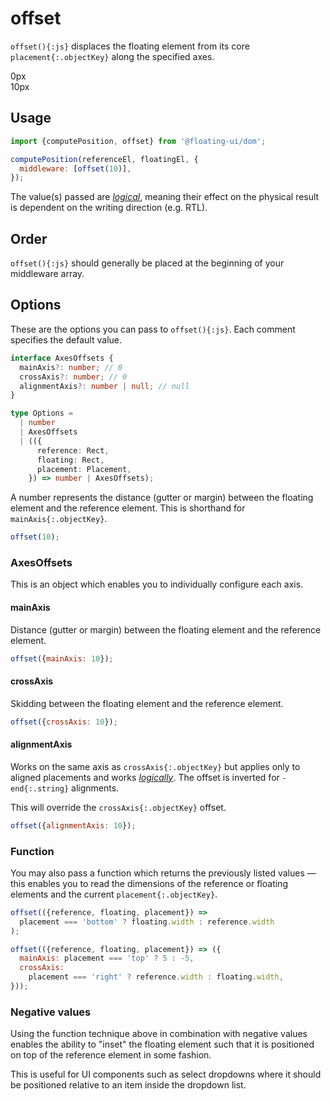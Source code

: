 # offset

`offset(){:js}` displaces the floating element from its core
`placement{:.objectKey}` along the specified axes.

<Chrome center className="pt-16 pb-24">
  <div className="flex gap-4">
    <Floating
      portaled
      middleware={[{name: 'offset', options: 0}]}
    >
      <div className="grid place-items-center w-32 h-32 mx-auto border-2 border-gray-1000 border-dashed">
        0px
      </div>
    </Floating>
    <Floating
      portaled
      middleware={[{name: 'offset', options: 10}]}
    >
      <div className="grid place-items-center w-32 h-32 mx-auto border-2 border-gray-1000 border-dashed">
        10px
      </div>
    </Floating>
  </div>
</Chrome>

## Usage

```js
import {computePosition, offset} from '@floating-ui/dom';

computePosition(referenceEl, floatingEl, {
  middleware: [offset(10)],
});
```

The value(s) passed are
[_logical_](https://developer.mozilla.org/en-US/docs/Web/CSS/CSS_Logical_Properties),
meaning their effect on the physical result is dependent on the
writing direction (e.g. RTL).

## Order

`offset(){:js}` should generally be placed at the beginning of
your middleware array.

## Options

These are the options you can pass to `offset(){:js}`. Each
comment specifies the default value.

```ts
interface AxesOffsets {
  mainAxis?: number; // 0
  crossAxis?: number; // 0
  alignmentAxis?: number | null; // null
}

type Options =
  | number
  | AxesOffsets
  | (({
      reference: Rect,
      floating: Rect,
      placement: Placement,
    }) => number | AxesOffsets);
```

A number represents the distance (gutter or margin) between the
floating element and the reference element. This is shorthand for
`mainAxis{:.objectKey}`.

```js
offset(10);
```

### AxesOffsets

This is an object which enables you to individually configure
each axis.

#### mainAxis

Distance (gutter or margin) between the floating element and the
reference element.

```js
offset({mainAxis: 10});
```

#### crossAxis

Skidding between the floating element and the reference element.

```js
offset({crossAxis: 10});
```

#### alignmentAxis

Works on the same axis as `crossAxis{:.objectKey}` but applies
only to aligned placements and works
[_logically_](https://developer.mozilla.org/en-US/docs/Web/CSS/CSS_Logical_Properties).
The offset is inverted for `-end{:.string}` alignments.

This will override the `crossAxis{:.objectKey}` offset.

```js
offset({alignmentAxis: 10});
```

### Function

You may also pass a function which returns the previously listed
values — this enables you to read the dimensions of the reference
or floating elements and the current `placement{:.objectKey}`.

```js
offset(({reference, floating, placement}) =>
  placement === 'bottom' ? floating.width : reference.width
);

offset(({reference, floating, placement}) => ({
  mainAxis: placement === 'top' ? 5 : -5,
  crossAxis:
    placement === 'right' ? reference.width : floating.width,
}));
```

### Negative values

Using the function technique above in combination with negative
values enables the ability to "inset" the floating element such
that it is positioned on top of the reference element in some
fashion.

This is useful for UI components such as select dropdowns where
it should be positioned relative to an item inside the dropdown
list.
